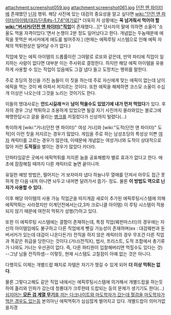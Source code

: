 attachment:screenshot059.jpg
attachment:screenshot061.jpg
[[던전 앤 파이터]]에 존재했던 [[닌자]] 행위. 해당 사진에 있는 대검의 중요성을 알고 싶다면 [[wiki:"던전 앤 파이터/아이템/대검/단종#s-1.7.6"여기로]][* 더욱히 저 상황에는 '''꼭 넘겨줘서 먹어야 할 [[wiki:"버서커(던전 앤 파이터)"직업]]'''이 존재했다...][* 당사자의 말에 의하면 소울이 '소울도 먹을 자격이있다.'면서 논쟁이 2분 정도 일어났다고 한다. 개념없는 두놈때문에 에픽을 못먹은 버서커에게 애도를 빌어주자.]
(현재는 에픽루팅 시스템으로 인해 에픽 자체의 먹튀현상은 일어날 수가 없다.)

직업에 맞는 에픽 아이템의 드롭률이란 그야말로 로또와 같은데, 만약 파티에 직업이 일치하는 사람이 없다면 대부분 이는 주사위로 결정한다. 하지만 해당 에픽 아이템을 유용하게 사용할 수 있는 직업이 있음에도 그걸 냅다 들고 도망치는 행위를 말한다.

주로 초딩의 정신을 가진 놈들이 이 짓을 하는데 주로 자신에게 맞는 에픽이 없는데 남이 에픽을 먹는 것이 배 아파서 저지르는 것이다. 또한 에픽을 해체하면 코스모 소울이 수십 개 이상은 나오는데 그것을 노리는 것이기도 한다.  

이들의 명대사로는 '''안드시길래ㅋ'''와 '''남이 먹을수도 있었기에 내가 먼저 먹었다'''가 있다. 후자의 경우 그냥 먹튀하고 조용하게 있었으면 될걸 자기 사진까지 올라와있는 블로그에 해명한답시고 글을 올리는 [[병크]]를 저질렀다가 신상까지 털렸다(...)

특이하게 [wiki:"거너(던전 앤 파이터)" 여성 거너]와 [wiki:"도적(던전 앤 파이터)" 도적]이 이런 짓을 저지르는 경우가 많았다. 게임을 주로 하는 남성초딩의 특성상 이쁜 [[여자]] 캐릭터를 고르는 경우가 많은데, 이때문에 개념없는 여성거너와 도적이 상대적으로 많아 저런 '''도적질'''을 벌이는 경우가 많았다 카더라.

던파타임같은 곳에서 에픽먹튀를 저지른 놈을 공표해봤자 별로 효과가 없다고 한다. 애초에 잠잠해질 때까지 다른 캐릭터로 놀면 끝이니까.

유일한 예방 방법은, 떨어지는 거 보자마자 냅다 하늘나무 열매를 던져서 아무도 접근 못하게 한 다음 내꺼 아니면 놔두고 내꺼면 달려가서 줍기- 정도. 물론 '''이 방법도 역으로 닌자가 사용할 수 있다.'''

이후 해당 아이템의 사용 가능 직업군을 따지게끔 새로이 추가된 에픽루팅시스템에 의해 에픽먹튀는 사라졌지만 이계던전에서는(2,3차 크로니클 아이템) 이 루팅 시스템이 적용되지 않기 때문에 여전히 먹튀가 성행(?)하고 있다.

또한 이 에픽루팅 시스템에는 결함이 존재하는데, 특정 직업(웨펀마스터)의 경우에는 자신의 아이템임에도 불구하고 다른 직업에게 뺏길 가능성이 존재하며(ex : 대검웨펀과 둔버서커가 있는데 대검이 나온다든가) 전직을 하지 않은 캐릭터의 경우 무조건 다른 직업과 똑같은 취급을 당한다는 것이다.(거너(전직X), 법사, 프리스트, 도적 조합에서 총기류가 나와도 거너는 우선권이 없다. 즉, 다른 파티원이 입찰해버리면 먹힐수도 있다는 것) --그냥 님들 전직하셈-- 이렇듯, 현재 시스템도 고칠점이 아예 없는 것은 아니다.

다행히도 이제는 개별드랍 패치로 자템은 자기가 챙길 수 있게 되어 '''더 이상 먹튀는 없다'''.

물론 그렇다고해도 같은 직업 내에서는 에픽루팅시스템에 의거해서 개별드랍을 하는듯 하여 홀리와 인파가 갔는데 청룡대가 크루한테 드랍되는 등의 문제가 생기기도 한다(...) [http://www.todayhumor.co.kr/board/view.php?table=dungeon&no=466276&s_no=466276&page=2 심지어는 '''모든 검 계열 무기'''를 끼는 다크나이트와 마도학자가 갔는데 혈검을 마도학자가 먹은 경우도 있는등] 본의아닌 에픽먹튀가 심심찮게 벌어지고 있다. 개별드랍이 의미가없을지경
